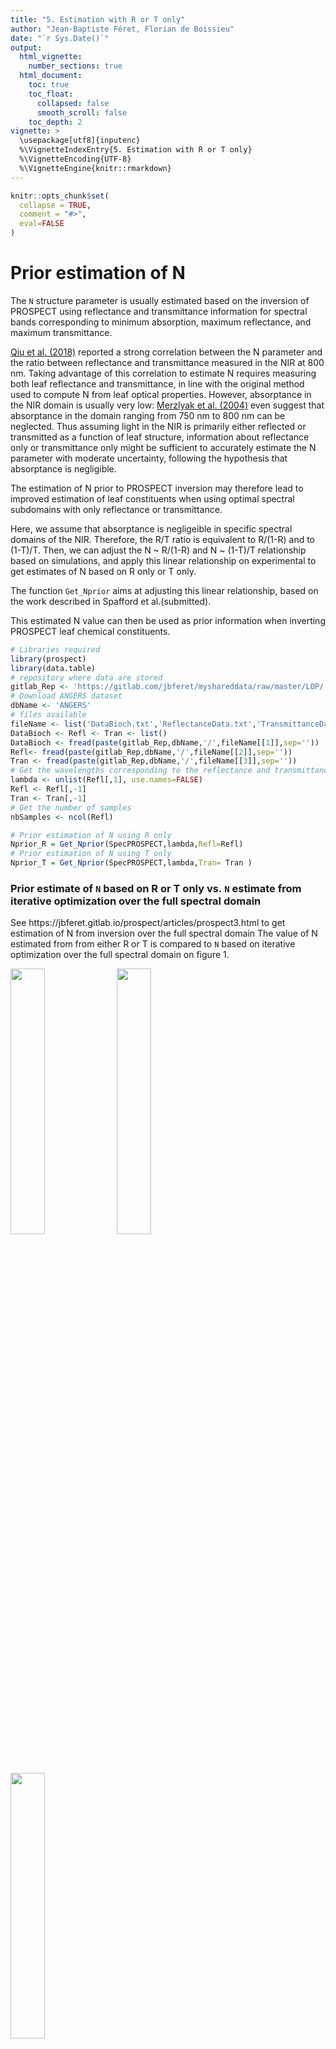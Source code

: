 ```yaml
---
title: "5. Estimation with R or T only"
author: "Jean-Baptiste Féret, Florian de Boissieu"
date: "`r Sys.Date()`"
output:
  html_vignette:
    number_sections: true
  html_document:
    toc: true
    toc_float:
      collapsed: false
      smooth_scroll: false
    toc_depth: 2
vignette: >
  \usepackage[utf8]{inputenc}
  %\VignetteIndexEntry{5. Estimation with R or T only}
  %\VignetteEncoding{UTF-8}
  %\VignetteEngine{knitr::rmarkdown}
---
```


```r
knitr::opts_chunk$set(
  collapse = TRUE,
  comment = "#>",
  eval=FALSE
)
```


# Prior estimation of N
The `N` structure parameter is usually estimated based on the inversion of PROSPECT using reflectance and transmittance information for spectral bands corresponding to minimum absorption, maximum reflectance, and maximum transmittance. 

[Qiu et al. (2018)](https://doi.org/10.1109/TGRS.2018.2791930 "Qiu et al., TGRS 2018") reported a strong correlation between the N parameter and the ratio between reflectance and transmittance measured in the NIR at 800 nm. Taking advantage of this correlation to estimate N requires measuring both leaf reflectance and transmittance, in line with the original method used to compute N from leaf optical properties. However, absorptance in the NIR domain is usually very low: [Merzlyak et al. (2004)](https://doi.org/10.1016/j.jphotobiol.2004.03.003 "Merzlyak et al. (2004)") even suggest that absorptance in the domain ranging from 750 nm to 800 nm can be neglected. Thus assuming light in the NIR is primarily either reflected or transmitted as a function of leaf structure, information about reflectance only or transmittance only might be sufficient to accurately estimate the N parameter with moderate uncertainty, following the hypothesis that absorptance is negligible. 

The estimation of N prior to PROSPECT inversion may therefore lead to improved estimation of leaf constituents when using optimal spectral subdomains with only reflectance or transmittance.

Here, we assume that absorptance is negligeible in specific spectral domains of the NIR. Therefore, the R/T ratio is equivalent to R/(1-R) and to (1-T)/T.
Then, we can adjust the N ~ R/(1-R) and N ~ (1-T)/T relationship based on simulations, and apply this linear relationship on experimental to get estimates of N based on R only or T only. 

The function `Get_Nprior` aims at adjusting this linear relationship, based on the work described in Spafford et al.(submitted).

This estimated N value can then be used as prior information when inverting PROSPECT leaf chemical constituents.

```r
# Libraries required 
library(prospect)
library(data.table)
# repository where data are stored
gitlab_Rep <- 'https://gitlab.com/jbferet/myshareddata/raw/master/LOP/'
# Download ANGERS dataset
dbName <- 'ANGERS'
# files available
fileName <- list('DataBioch.txt','ReflectanceData.txt','TransmittanceData.txt')
DataBioch <- Refl <- Tran <- list()
DataBioch <- fread(paste(gitlab_Rep,dbName,'/',fileName[[1]],sep=''))
Refl<- fread(paste(gitlab_Rep,dbName,'/',fileName[[2]],sep=''))
Tran <- fread(paste(gitlab_Rep,dbName,'/',fileName[[3]],sep=''))
# Get the wavelengths corresponding to the reflectance and transmittance measurements  
lambda <- unlist(Refl[,1], use.names=FALSE)
Refl <- Refl[,-1]
Tran <- Tran[,-1]
# Get the number of samples
nbSamples <- ncol(Refl)

# Prior estimation of N using R only
Nprior_R = Get_Nprior(SpecPROSPECT,lambda,Refl=Refl)
# Prior estimation of N using T only
Nprior_T = Get_Nprior(SpecPROSPECT,lambda,Tran= Tran )

```

### Prior estimate of `N` based on R or T only vs. `N` estimate from iterative optimization over the full spectral domain
See https://jbferet.gitlab.io/prospect/articles/prospect3.html to get estimation of N from inversion over the full spectral domain
The value of N estimated from from either R or T is compared to `N` based on iterative optimization over the full spectral domain on figure 1. 


<p float="left">
  <img src="../man/figures/N_RTvsR.png" width="33%" />
  <img src="../man/figures/N_RTvsT.png" width="33%" />
  <img src="../man/figures/N_RvsT.png" width="33%" />
</p>
<center>
  Fig. 1. Comparison between `N` estimated from PROSPECT inversion using R & T over the full spectral domain, and from PROSPECT inversion using either R or T and the method provided in the function `Get_Nprior`, for ANGERS dataset.
</center> 
<p>&nbsp;</p>


# PROSPECT inversion using prior estimation of N and only R or only T

The estimation of leaf constituents based on reflectance or transmittance only, when no prior estimation of `N` is provided, is performed as follows:

```r
# Estimate all parameters for PROSPECT-D
Parms2Estimate  = 'ALL'
InitValues <- data.frame(CHL=40, CAR=10, ANT=0.1, BROWN=0, EWT=0.01, LMA=0.01, N=1.5)
# Adjust spectral domain for SpecPROSPECT to fit leaf optical properties 
SubData <- FitSpectralData(SpecPROSPECT = SpecPROSPECT, lambda = lambda,
                           Refl = Refl, Tran =Tran,
                           UserDomain = c(lambda[1],tail(lambda,n = 1)),
                           UL_Bounds = TRUE)
SubSpecPROSPECT <- SubData$SpecPROSPECT
Sublambda <- SubData$lambda
SubRefl <- SubData$Refl
SubTran <- SubData$Tran

print('PROSPECT inversion using full spectral range')
res <- Invert_PROSPECT(SpecPROSPECT = SubSpecPROSPECT, 
                       Refl = SubRefl, Tran = NULL, 
                       PROSPECT_version = 'D', Parms2Estimate = Parms2Estimate, 
                       InitValues = InitValues)
CHL_R <- res$CHL
CAR_R <- res$CAR
EWT_R <- res$EWT
LMA_R <- res$LMA
N_R <- res$N
  
res <- Invert_PROSPECT(SpecPROSPECT = SubSpecPROSPECT, 
                       Refl = NULL, Tran = SubTran, 
                       PROSPECT_version = 'D',
                       Parms2Estimate = Parms2Estimate, 
                       InitValues = InitValues)
CHL_T <- res$CHL
CAR_T <- res$CAR
EWT_T <- res$EWT
LMA_T <- res$LMA
N_T <- res$N
```


The performance of PROSPECT inversion when no prior estimation of `N` is provided and only R and T measured can be compared with the performances obtained when prior estimate of `N` is provided

```r
# Estimate all parameters for PROSPECT-D
Parms2Estimate <- c("CHL", "CAR", "ANT", "EWT", "LMA")
CHL_R_Nprior <- CAR_R_Nprior <- EWT_R_Nprior <- LMA_R_Nprior <- c()
CHL_T_Nprior <- CAR_T_Nprior <- EWT_T_Nprior <- LMA_T_Nprior <- c()
# Adjust spectral domain for SpecPROSPECT to fit leaf optical properties 
SubData <- FitSpectralData(SpecPROSPECT = SpecPROSPECT, lambda = lambda,
                           Refl = Refl, Tran =Tran, 
                           UserDomain = c(lambda[1],tail(lambda,n = 1)),
                           UL_Bounds = TRUE)
SubSpecPROSPECT <- SubData$SpecPROSPECT
Sublambda <- SubData$lambda
SubRefl <- SubData$Refl
SubTran <- SubData$Tran

print('PROSPECT inversion using full spectral range')
for (i in 1:nbSamples){
  print(i)
  InitValues <- data.frame(CHL=40, CAR=10, ANT=0.1, BROWN=0, EWT=0.01, 
                           LMA=0.01, N=Nprior_R[i])
  res <- Invert_PROSPECT(SpecPROSPECT = SubSpecPROSPECT, Refl = SubRefl[,i], Tran = NULL, 
                         PROSPECT_version = 'D',Parms2Estimate = Parms2Estimate, 
                         InitValues = InitValues)
  CHL_R_Nprior[i] <- res$CHL
  CAR_R_Nprior[i] <- res$CAR
  EWT_R_Nprior[i] <- res$EWT
  LMA_R_Nprior[i] <- res$LMA

  InitValues <- data.frame(CHL=40, CAR=10, ANT=0.1, BROWN=0, EWT=0.01, 
                           LMA=0.01, N=Nprior_T[i])
  res <- Invert_PROSPECT(SubSpecPROSPECT, Refl = NULL, Tran = SubTran[,i], 
                         PROSPECT_version = 'D',Parms2Estimate = Parms2Estimate, 
                         InitValues = InitValues)
  CHL_T_Nprior[i] <- res$CHL
  CAR_T_Nprior[i] <- res$CAR
  EWT_T_Nprior[i] <- res$EWT
  LMA_T_Nprior[i] <- res$LMA
}

```

Finally, the combination of prior estimation of `N` and optimal spectral domain for each constituent is also tested:

```r
# Estimate all parameters for PROSPECT-D using R only
Parms2Estimate  = c('CHL','CAR','ANT','EWT','LMA')
InitValues <- data.frame(CHL=40, CAR=8, ANT=0.1, BROWN=0, EWT=0.01, LMA=0.01, N=1.5)
print('PROSPECT inversion using optimal spectral setting and prior N')
ParmEst <- Invert_PROSPECT_OPT(SpecPROSPECT = SubSpecPROSPECT, lambda=Sublambda, 
                               Refl = SubRefl, Tran = NULL, PROSPECT_version = 'D',
                               Parms2Estimate = Parms2Estimate, InitValues = InitValues)
CHL_R_OPT <- ParmEst$CHL
CAR_R_OPT <- ParmEst$CAR
ANT_R_OPT <- ParmEst$ANT
EWT_R_OPT <- ParmEst$EWT
LMA_R_OPT <- ParmEst$LMA

ParmEst <- Invert_PROSPECT_OPT(SpecPROSPECT = SubSpecPROSPECT, lambda = Sublambda, 
                               Refl = NULL, Tran = SubTran, PROSPECT_version = 'D',
                               Parms2Estimate = Parms2Estimate, InitValues = InitValues)
CHL_T_OPT <- ParmEst$CHL
CAR_T_OPT <- ParmEst$CAR
ANT_T_OPT <- ParmEst$ANT
EWT_T_OPT <- ParmEst$EWT
LMA_T_OPT <- ParmEst$LMA
```

The comparison between PROSPECT inversion without prior `N`, with prior `N`, and with prior `N` and optimal spectral domain selection, when only R or T are used, is showed below:

<p float="left">
  <img src="../man/figures/CHL_R.png" width="33%" />
  <img src="../man/figures/CHL_R_Nprior.png" width="33%" />
  <img src="../man/figures/CHL_R_Nprior_OPT.png" width="33%" />
</p>
<p float="left">
  <img src="../man/figures/CHL_T.png" width="33%" />
  <img src="../man/figures/CHL_T_Nprior.png" width="33%" />
  <img src="../man/figures/CHL_T_Nprior_OPT.png" width="33%" />
</p>
<center>
  Fig. 2. Estimation of `CHL` from PROSPECT inversion, without prior `N` (left), with prior `N` (middle), and with prior `N` and optimal spectral domain selection (right), when using only R (top) or only T (bottom). Grey dots correspond to the estimation when inverting PROSPECT using  R & T over the full VSWIR spectral domain. 
</center>
<p>&nbsp;</p>

<p float="left">
  <img src="../man/figures/CAR_R.png" width="33%" />
  <img src="../man/figures/CAR_R_Nprior.png" width="33%" />
  <img src="../man/figures/CAR_R_Nprior_OPT.png" width="33%" />
</p>
<p float="left">
  <img src="../man/figures/CAR_T.png" width="33%" />
  <img src="../man/figures/CAR_T_Nprior.png" width="33%" />
  <img src="../man/figures/CAR_T_Nprior_OPT.png" width="33%" />
</p>
<center>
  Fig. 3. Estimation of `CAR` from PROSPECT inversion, without prior `N` (left), with prior `N` (middle), and with prior `N` and optimal spectral domain selection (right), when using only R (top) or only T (bottom). Grey dots correspond to the estimation when inverting PROSPECT using  R & T over the full VSWIR spectral domain.
</center>
<p>&nbsp;</p>

<p float="left">
  <img src="../man/figures/EWT_R.png" width="33%" />
  <img src="../man/figures/EWT_R_Nprior.png" width="33%" />
  <img src="../man/figures/EWT_R_Nprior_OPT.png" width="33%" />
</p>
<p float="left">
  <img src="../man/figures/EWT_T.png" width="33%" />
  <img src="../man/figures/EWT_T_Nprior.png" width="33%" />
  <img src="../man/figures/EWT_T_Nprior_OPT.png" width="33%" />
</p>
<center>
  Fig. 4. Estimation of `EWT` from PROSPECT inversion, without prior `N` (left), with prior `N` (middle), and with prior `N` and optimal spectral domain selection (right), when using only R (top) or only T (bottom). Grey dots correspond to the estimation when inverting PROSPECT using  R & T over the full VSWIR spectral domain.
</center>
<p>&nbsp;</p>

<p float="left">
  <img src="../man/figures/LMA_R.png" width="33%" />
  <img src="../man/figures/LMA_R_Nprior.png" width="33%" />
  <img src="../man/figures/LMA_R_Nprior_OPT.png" width="33%" />
</p>
<p float="left">
  <img src="../man/figures/LMA_T.png" width="33%" />
  <img src="../man/figures/LMA_T_Nprior.png" width="33%" />
  <img src="../man/figures/LMA_T_Nprior_OPT.png" width="33%" />
</p>
<center>
  Fig. 5. Estimation of `LMA` from PROSPECT inversion, without prior `N` (left), with prior `N` (middle), and with prior `N` and optimal spectral domain selection (right), when using only R (top) or only T (bottom). Grey dots correspond to the estimation when inverting PROSPECT using  R & T over the full VSWIR spectral domain.
</center>
<p>&nbsp;</p>






<!-- invert specific constituents using optimal spectral domains -->
<!-- Use Reflectance only and prior estimation of N -->

<!-- # Inversion of PROSPECT using optimal spectral domains -->

<!-- the leaf chemical constituents can then be estimated based on PROSPECT inversion using optimal spectral domains and prior estimation of `N`. -->

<!-- ```{r invert using optimal spectral domains} -->

<!-- # define optimal domain for leaf constituents -->
<!-- # ref:  - Feret et al., RSE (2019) https://doi.org/10.1016/j.rse.2018.11.002 -->
<!-- #       - Spafford et al., (submitted) -->
<!-- OptDomain = list('CHL' = c(700,720), 'CAR' = c(540,560), -->
<!--                  'EWT' = c(1700,2400), 'LMA' = c(1700,2400), -->
<!--                  'PROT' = c(2100,2200), 'CBC' = c(2100,2400)) -->
<!-- Parms2Estimate  = c('EWT','LMA') -->
<!-- # Fit spectral data to match PROSPECT with user optical properties -->
<!-- SubData = FitSpectralData(SpecPROSPECT=SpecPROSPECT,lambda=lambda,Refl=Refl,Tran=Tran,UserDomain = OptDomain$EWT) -->
<!-- SubSpecPROSPECT = SubData$SpecPROSPECT -->
<!-- Sublambda       = SubData$lambda -->
<!-- SubRefl         = SubData$Refl -->
<!-- SubTran         = SubData$Tran -->

<!-- # Invert PROSPECT with optimal spectral information -->
<!-- EWT_mod4    = LMA_mod4    = Nstruct_mod4= list() -->
<!-- for (i in 1:ncol(SubRefl)){ -->
<!--   print(i) -->
<!--   ParmSet = list('N'=c(Nprior[i])[[1]]) -->
<!--   res= Invert_PROSPECT(SubSpecPROSPECT,Refl = SubRefl[,i],Tran = SubTran[,i],PROSPECT_version = 'D',Parms2Estimate = Parms2Estimate,ParmSet = ParmSet) -->
<!--   EWT_mod4[i]    = res$EWT -->
<!--   LMA_mod4[i]    = res$LMA -->
<!--   Nstruct_mod4[i]= res$N -->
<!-- } -->
<!-- plot(Bioch[,5],EWT_mod4,xlim = c(0,0.06),ylim = c(0,0.06)) -->
<!-- plot(Bioch[,6],LMA_mod4,xlim = c(0,0.04),ylim = c(0,0.04)) -->
<!-- rmse(actual = c(matrix(Bioch[,6])),predicted = c(do.call(rbind,LMA_mod4))) -->
<!-- ``` -->

<!-- # Results -->

